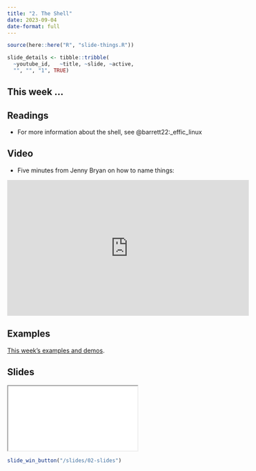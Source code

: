 ```yaml
---
title: "2. The Shell"
date: 2023-09-04
date-format: full
---
```


```r
source(here::here("R", "slide-things.R"))

slide_details <- tibble::tribble(
  ~youtube_id,   ~title, ~slide, ~active,
  "", "", "1", TRUE)

```

## This week ...

## Readings

- For more information about the shell, see @barrett22:_effic_linux


## Video

- Five minutes from Jenny Bryan on how to name things:

<iframe width="560" height="315" src="https://www.youtube.com/embed/ES1LTlnpLMk?si=hP_4NHRcqGe3KYUo" title="YouTube video player" frameborder="0" allow="accelerometer; autoplay; clipboard-write; encrypted-media; gyroscope; picture-in-picture; web-share" allowfullscreen></iframe>

## Examples

[This week's examples and demos](/example/02-example.qmd).


## Slides

```{=html}
<script type="application/javascript">

function resizeIFrameToFitContent( iFrame ) {

   iFrame.width  = document.getElementById("quarto-document-content").clientWidth;
   iFrame.height  = (document.getElementById("quarto-document-content").clientWidth * 0.5625)
}

window.addEventListener('DOMContentLoaded', function(e) {

    var iFrame = document.getElementById( 'quartoframe' );
    resizeIFrameToFitContent( iFrame );
    } );

</script>
<iframe class="slide-deck" id="quartoframe" src="../slides/02-slides.html"></iframe>
```

```r
slide_win_button("/slides/02-slides")
```
